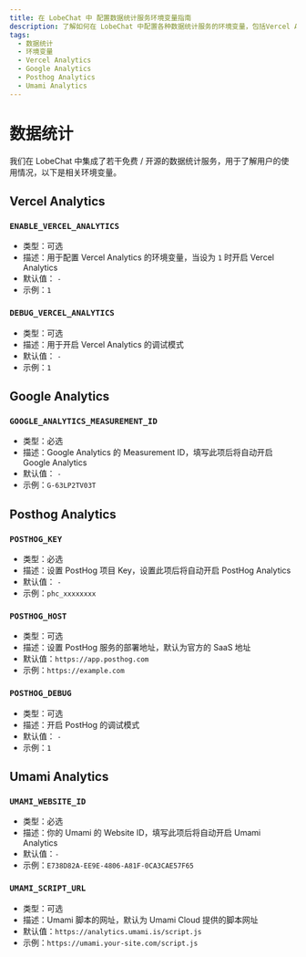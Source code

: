 ```yaml
---
title: 在 LobeChat 中 配置数据统计服务环境变量指南
description: 了解如何在 LobeChat 中配置各种数据统计服务的环境变量，包括Vercel Analytics、Google Analytics 等。
tags:
  - 数据统计
  - 环境变量
  - Vercel Analytics
  - Google Analytics
  - Posthog Analytics
  - Umami Analytics
---
```


# 数据统计

我们在 LobeChat 中集成了若干免费 / 开源的数据统计服务，用于了解用户的使用情况，以下是相关环境变量。

## Vercel Analytics

### `ENABLE_VERCEL_ANALYTICS`

- 类型：可选
- 描述：用于配置 Vercel Analytics 的环境变量，当设为 `1` 时开启 Vercel Analytics
- 默认值： `-`
- 示例：`1`

### `DEBUG_VERCEL_ANALYTICS`

- 类型：可选
- 描述：用于开启 Vercel Analytics 的调试模式
- 默认值： `-`
- 示例：`1`

## Google Analytics

### `GOOGLE_ANALYTICS_MEASUREMENT_ID`

- 类型：必选
- 描述：Google Analytics 的 Measurement ID，填写此项后将自动开启 Google Analytics
- 默认值： `-`
- 示例：`G-63LP2TV03T`

## Posthog Analytics

### `POSTHOG_KEY`

- 类型：必选
- 描述：设置 PostHog 项目 Key，设置此项后将自动开启 PostHog Analytics
- 默认值： `-`
- 示例：`phc_xxxxxxxx`

### `POSTHOG_HOST`

- 类型：可选
- 描述：设置 PostHog 服务的部署地址，默认为官方的 SaaS 地址
- 默认值：`https://app.posthog.com`
- 示例：`https://example.com`

### `POSTHOG_DEBUG`

- 类型：可选
- 描述：开启 PostHog 的调试模式
- 默认值： `-`
- 示例：`1`

## Umami Analytics

### `UMAMI_WEBSITE_ID`

- 类型：必选
- 描述：你的 Umami 的 Website ID，填写此项后将自动开启 Umami Analytics
- 默认值：`-`
- 示例：`E738D82A-EE9E-4806-A81F-0CA3CAE57F65`

### `UMAMI_SCRIPT_URL`

- 类型：可选
- 描述：Umami 脚本的网址，默认为 Umami Cloud 提供的脚本网址
- 默认值：`https://analytics.umami.is/script.js`
- 示例：`https://umami.your-site.com/script.js`

[posthog-analytics-url]: https://posthog.com
[umami-analytics-url]: https://umami.is
